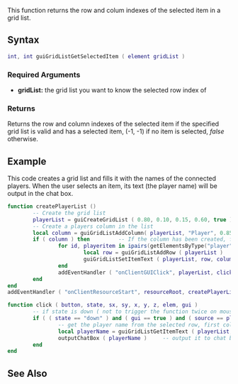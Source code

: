 {{Client function}}

This function returns the row and colum indexes of the selected item in a grid list.

==Syntax== 
<syntaxhighlight lang="lua">
int, int guiGridListGetSelectedItem ( element gridList )
</syntaxhighlight> 

===Required Arguments=== 
*'''gridList:''' the grid list you want to know the selected row index of

===Returns===
Returns the row and column indexes of the selected item if the specified grid list is valid and has a selected item, (-1, -1) if no item is selected, ''false'' otherwise.

==Example==
This code creates a grid list and fills it with the names of the connected players. When the user selects an item, its text (the player name) will be output in the chat box.
<syntaxhighlight lang="lua">
function createPlayerList ()
        -- Create the grid list
        playerList = guiCreateGridList ( 0.80, 0.10, 0.15, 0.60, true )
        -- Create a players column in the list
        local column = guiGridListAddColumn( playerList, "Player", 0.85 )
        if ( column ) then         -- If the column has been created, fill it with players
                for id, playeritem in ipairs(getElementsByType("player")) do
                        local row = guiGridListAddRow ( playerList )
                        guiGridListSetItemText ( playerList, row, column, getPlayerName ( playeritem ), false, false )
                end
                addEventHandler ( "onClientGUIClick", playerList, click )
        end
end
addEventHandler ( "onClientResourceStart", resourceRoot, createPlayerList )

function click ( button, state, sx, sy, x, y, z, elem, gui )
        -- if state is down ( not to trigger the function twice on mouse button up/down), clicked gui and the element is our player list
        if ( ( state == "down" ) and ( gui == true ) and ( source == playerList ) ) then
                -- get the player name from the selected row, first column 
                local playerName = guiGridListGetItemText ( playerList, guiGridListGetSelectedItem ( playerList ), 1 )
                outputChatBox ( playerName )     -- output it to chat box
        end
end
</syntaxhighlight>

==See Also==
{{GUI functions}}